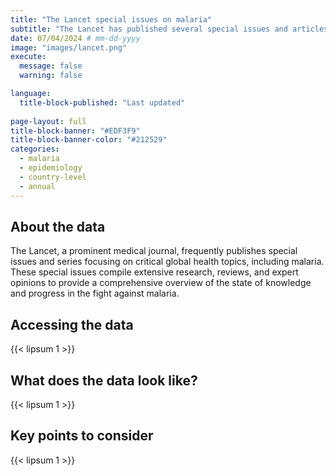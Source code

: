 ```yaml
---
title: "The Lancet special issues on malaria"
subtitle: "The Lancet has published several special issues and articles focused on malaria."
date: 07/04/2024 # mm-dd-yyyy
image: "images/lancet.png"
execute:
  message: false
  warning: false

language: 
  title-block-published: "Last updated"
  
page-layout: full
title-block-banner: "#EDF3F9"
title-block-banner-color: "#212529"
categories:
  - malaria
  - epidemiology
  - country-level
  - annual
---
```


## About the data

The Lancet, a prominent medical journal, frequently publishes special issues and series focusing on critical global health topics, including malaria. These special issues compile extensive research, reviews, and expert opinions to provide a comprehensive overview of the state of knowledge and progress in the fight against malaria. 

## Accessing the data

{{< lipsum 1 >}}

## What does the data look like?

{{< lipsum 1 >}}

## Key points to consider

{{< lipsum 1 >}}